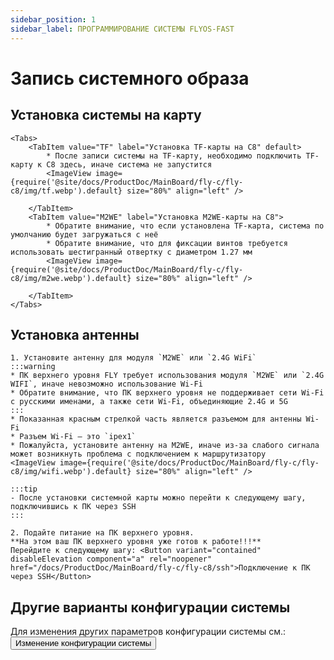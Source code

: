 ```yaml
---
sidebar_position: 1
sidebar_label: ПРОГРАММИРОВАНИЕ СИСТЕМЫ FLYOS-FAST
---
```






# Запись системного образа

<FASTFASLH name="H5" />

            
## Установка системы на карту

    <Tabs>
        <TabItem value="TF" label="Установка TF-карты на C8" default>
            * После записи системы на TF-карту, необходимо подключить TF-карту к C8 здесь, иначе система не запустится
            <ImageView image={require('@site/docs/ProductDoc/MainBoard/fly-c/fly-c8/img/tf.webp').default} size="80%" align="left" />  

        </TabItem>
        <TabItem value="M2WE" label="Установка M2WE-карты на C8">
            * Обратите внимание, что если установлена TF-карта, система по умолчанию будет загружаться с неё
            * Обратите внимание, что для фиксации винтов требуется использовать шестигранный отвертку с диаметром 1.27 мм
            <ImageView image={require('@site/docs/ProductDoc/MainBoard/fly-c/fly-c8/img/m2we.webp').default} size="80%" align="left" />  

        </TabItem>
    </Tabs>

## Установка антенны

    1. Установите антенну для модуля `M2WE` или `2.4G WiFi`
    :::warning
    * ПК верхнего уровня FLY требует использования модуля `M2WE` или `2.4G WIFI`, иначе невозможно использование Wi-Fi
    * Обратите внимание, что ПК верхнего уровня не поддерживает сети Wi-Fi с русскими именами, а также сети Wi-Fi, объединяющие 2.4G и 5G
    :::
    * Показанная красным стрелкой часть является разъемом для антенны Wi-Fi
    * Разъем Wi-Fi — это `ipex1`
    * Пожалуйста, установите антенну на M2WE, иначе из-за слабого сигнала может возникнуть проблема с подключением к маршрутизатору
    <ImageView image={require('@site/docs/ProductDoc/MainBoard/fly-c/fly-c8/img/wifi.webp').default} size="80%" align="left" /> 

    :::tip
    - После установки системной карты можно перейти к следующему шагу, подключившись к ПК через SSH
    :::

    2. Подайте питание на ПК верхнего уровня.  
    **На этом ваш ПК верхнего уровня уже готов к работе!!!**  
    Перейдите к следующему шагу: <Button variant="contained" disableElevation component="a" rel="noopener" href="/docs/ProductDoc/MainBoard/fly-c/fly-c8/ssh">Подключение к ПК через SSH</Button>

## Другие варианты конфигурации системы

Для изменения других параметров конфигурации системы см.:
<Button variant="contained" disableElevation component="a" rel="noopener" href="/docs/ProductDoc/MainBoard/fly-c/fly-c8/flyos/fast_config">Изменение конфигурации системы</Button>

